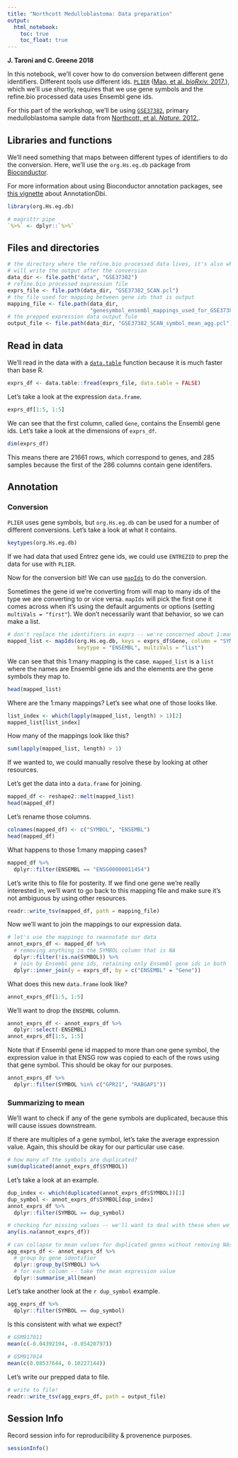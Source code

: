 ```yaml
---
title: "Northcott Medulloblastoma: Data preparation"
output:   
  html_notebook: 
    toc: true
    toc_float: true
---
```


**J. Taroni and C. Greene 2018**

In this notebook, we'll cover how to do conversion between different gene
identifiers.
Different tools use different ids.
[`PLIER`](https://github.com/wgmao/PLIER) 
([Mao, et al. _bioRxiv._ 2017.](https://doi.org/10.1101/116061)), 
which we'll use shortly, 
requires that we use gene symbols and the refine.bio processed data uses
Ensembl gene ids.

For this part of the workshop, we'll be using [`GSE37382`](https://www.ncbi.nlm.nih.gov/geo/query/acc.cgi?acc=GSE37382),
primary medulloblastoma sample data from 
[Northcott, et al. _Nature._ 2012.](https://www.ncbi.nlm.nih.gov/pubmed/22832581).

## Libraries and functions

We'll need something that maps between different types of identifiers to
do the conversion.
Here, we'll use the `org.Hs.eg.db` package from [Bioconductor]().

For more information about using Bioconductor annotation packages, see 
[this vignette](http://bioconductor.org/packages/release/bioc/vignettes/AnnotationDbi/inst/doc/IntroToAnnotationPackages.pdf) about AnnotationDbi.

```r
library(org.Hs.eg.db)
```

```r
# magrittr pipe
`%>%` <- dplyr::`%>%` 
```


## Files and directories

```r
# the directory where the refine.bio processed data lives, it's also where we 
# will write the output after the conversion
data_dir <- file.path("data", "GSE37382")
# refine.bio processed expression file
exprs_file <- file.path(data_dir, "GSE37382_SCAN.pcl")
# the file used for mapping between gene ids that is output
mapping_file <- file.path(data_dir, 
                          "genesymbol_ensembl_mappings_used_for_GSE37382.tsv")
# the prepped expression data output fule
output_file <- file.path(data_dir, "GSE37382_SCAN_symbol_mean_agg.pcl")
```

## Read in data

We'll read in the data with a [`data.table`](https://cran.r-project.org/web/packages/data.table/index.html) function because it is much faster than base R.

```r
exprs_df <- data.table::fread(exprs_file, data.table = FALSE)
```

Let's take a look at the expression `data.frame`.

```r
exprs_df[1:5, 1:5]
```

We can see that the first column, called `Gene`, contains the Ensembl gene ids.
Let's take a look at the dimensions of `exprs_df`.

```r
dim(exprs_df)
```

This means there are 21661 rows, which correspond to genes, and 285 samples
because the first of the 286 columns contain gene identifers.

## Annotation

### Conversion

`PLIER` uses gene symbols, but `org.Hs.eg.db` can be used for a number of 
different conversions. 
Let's take a look at what it contains.

```r
keytypes(org.Hs.eg.db)
```

If we had data that used Entrez gene ids, we could use `ENTREZID` to prep the
data for use with `PLIER`.

Now for the conversion bit! 
We can use [`mapIds`](https://www.rdocumentation.org/packages/AnnotationDbi/versions/1.34.4/topics/AnnotationDb-objects) 
to do the conversion.

Sometimes the gene id we're converting from will map to many ids of the type
we are converting to or vice versa.
`mapIds` will pick the first one it comes across when it's using the default
arguments or options (setting `multiVals = "first"`).
We don't necessarily want that behavior, so we can make a list.

```r
# don't replace the identifiers in exprs -- we're concerned about 1:many mappings
mapped_list <- mapIds(org.Hs.eg.db, keys = exprs_df$Gene, column = "SYMBOL", 
                      keytype = "ENSEMBL", multiVals = "list")
```

We can see that this 1:many mapping is the case.
`mapped_list` is a `list` where the names are Ensembl gene ids and the elements
are the gene symbols they map to.

```r
head(mapped_list)
```

Where are the 1:many mappings? 
Let's see what one of those looks like.

```r
list_index <- which(lapply(mapped_list, length) > 1)[2]
mapped_list[list_index]
```

How many of the mappings look like this?

```r
sum(lapply(mapped_list, length) > 1)
```

If we wanted to, we could manually resolve these by looking at other resources.

Let's get the data into a `data.frame` for joining.

```r
mapped_df <- reshape2::melt(mapped_list)
head(mapped_df)
```

Let's rename those columns.

```r
colnames(mapped_df) <- c("SYMBOL", "ENSEMBL")
head(mapped_df)
```

What happens to those 1:many mapping cases?

```r
mapped_df %>%
  dplyr::filter(ENSEMBL == "ENSG00000011454")
```

Let's write this to file for posterity.
If we find one gene we're really interested in, we'll want to go back to this
mapping file and make sure it's not ambiguous by using other resources.

```r
readr::write_tsv(mapped_df, path = mapping_file) 
```

Now we'll want to join the mappings to our expression data.

```r
# let's use the mappings to reannotate our data
annot_exprs_df <- mapped_df %>%
  # removing anything in the SYMBOL column that is NA
  dplyr::filter(!is.na(SYMBOL)) %>%
  # join by Ensembl gene ids, retaining only Ensembl gene ids in both
  dplyr::inner_join(y = exprs_df, by = c("ENSEMBL" = "Gene"))
```

What does this new `data.frame` look like?

```r
annot_exprs_df[1:5, 1:5]
```

We'll want to drop the `ENSEMBL` column.

```r
annot_exprs_df <- annot_exprs_df %>%
  dplyr::select(-ENSEMBL)
annot_exprs_df[1:5, 1:5]
```

Note that if Ensembl gene id mapped to more than one gene symbol, 
the expression value in that ENSG row was copied to each of the rows using
that gene symbol.
This should be okay for our purposes.

```r
annot_exprs_df %>%
  dplyr::filter(SYMBOL %in% c("GPR21", "RABGAP1"))
```

### Summarizing to mean

We'll want to check if any of the gene symbols are duplicated, because this 
will cause issues downstream.

If there are multiples of a gene symbol, let's take the average expression
value. 
Again, this should be okay for our particular use case.

```r
# how many of the symbols are duplicated?
sum(duplicated(annot_exprs_df$SYMBOL))
```

Let's take a look at an example.

```r
dup_index <- which(duplicated(annot_exprs_df$SYMBOL))[1]
dup_symbol <- annot_exprs_df$SYMBOL[dup_index]
annot_exprs_df %>%
  dplyr::filter(SYMBOL == dup_symbol)
```

```r
# checking for missing values -- we'll want to deal with these when we summarize
any(is.na(annot_exprs_df))
```

```r
# can collapse to mean values for duplicated genes without removing NAs, then
agg_exprs_df <- annot_exprs_df %>%
  # group by gene identifier
  dplyr::group_by(SYMBOL) %>%
  # for each column -- take the mean expression value
  dplyr::summarise_all(mean)
```

Let's take another look at the `r dup_symbol` example.

```r
agg_exprs_df %>%
  dplyr::filter(SYMBOL == dup_symbol)
```

Is this consistent with what we expect?

```r
# GSM917011
mean(c(-0.04392194, -0.05420797))
```

```r
# GSM917014
mean(c(0.08537644, 0.10227144))
```

Let's write our prepped data to file.

```r
# write to file!
readr::write_tsv(agg_exprs_df, path = output_file)
```

## Session Info

Record session info for reproducibility & provenence purposes.

```r
sessionInfo()
```


